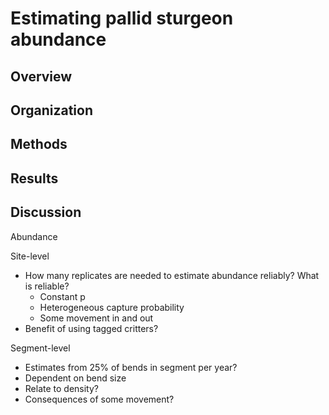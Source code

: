 
# Estimating pallid sturgeon abundance 

## Overview 


## Organization 

## Methods

## Results

## Discussion




Abundance

Site-level

* How many replicates are needed to estimate abundance reliably?  What is reliable?
    * Constant p
    * Heterogeneous capture probability
    * Some movement in and out
* Benefit of using tagged critters?

Segment-level

* Estimates from 25% of bends in segment per year?
* Dependent on bend size
* Relate to density?
* Consequences of some movement?